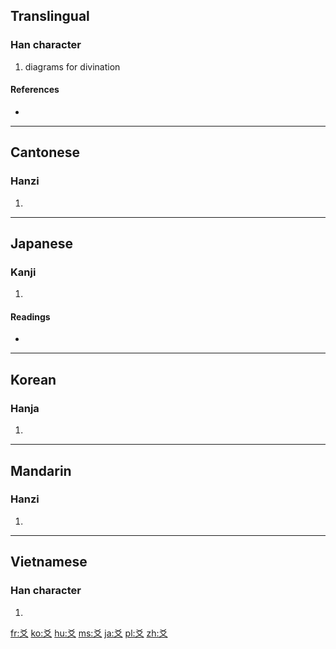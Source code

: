 ==Translingual==

===Han character===
{{Han char|rn=89|rad=爻|as=00|sn=4|four=4040<sub>0</sub>|canj=大大 (KK)}}

# diagrams for divination

====References====
* {{Han ref|kx=0690.130|dkj=19737|dj=1103.110|hdz=10034.040|uh=723B|ud=29243|bh=A4F8|bd=42232}}

----

==Cantonese==

===Hanzi===
{{yue-hanzi|jyut=|y=ngaau4}}

# {{defn|Cantonese|sort=爻00}}

----

==Japanese==

===Kanji===
{{ja-kanji|grade=|rs=爻00}}

# {{defn|Japanese|sort=爻00}}

====Readings====
* {{ja-readings|on=[[こう]] (kō)|kun=[[まじわる]] (majiwaru)}}

----

==Korean==

===Hanja===
{{ko-hanja|hangeul=효|eumhun=|rv=hyo|mr=hyo|y=hyo}}

# {{defn|Korean|sort=爻00}}

----

==Mandarin==

===Hanzi===
{{cmn-hanzi|pin=[[yáo]] ([[yao2]])|wg=yao<sup>2</sup>}}

# {{defn|Mandarin|sort=爻00}}

----

==Vietnamese==

===Han character===
{{vi-hantu|[[hào]], [[loài]]|rs=爻00}}

# {{defn|Vietnamese|sort=爻00}}

[[fr:爻]]
[[ko:爻]]
[[hu:爻]]
[[ms:爻]]
[[ja:爻]]
[[pl:爻]]
[[zh:爻]]